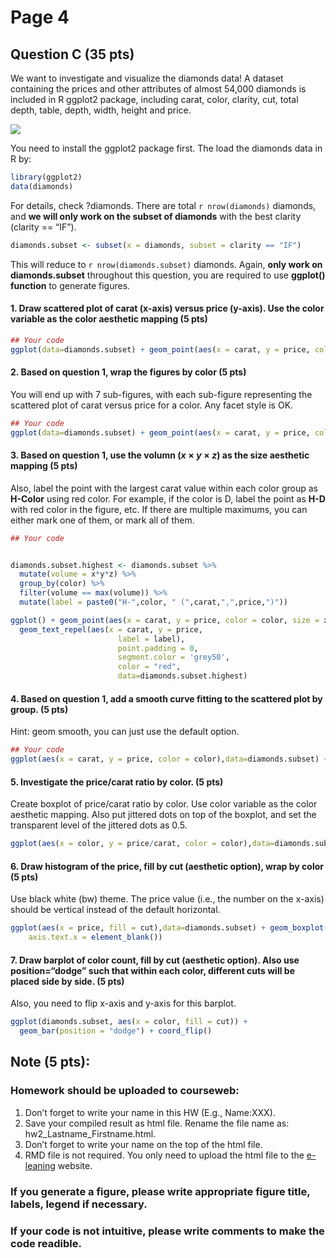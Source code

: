 # Page 4

## Question C (35 pts)
We want to investigate and visualize the diamonds data!
A dataset containing the prices and other attributes of almost 54,000 diamonds is included in R ggplot2 package, including carat, color, clarity, cut, total depth, table, depth, width, height and price.

![](https://caleb-huo.github.io/teaching/2017FALL/HW/HW2/diamond.png)


You need to install the ggplot2 package first.
The load the diamonds data in R by:
```{r}
library(ggplot2)
data(diamonds)
```
For details, check ?diamonds.
There are total `r nrow(diamonds)` diamonds, and **we will only work on the subset of diamonds** with the best clarity (clarity == "IF").
```{r}
diamonds.subset <- subset(x = diamonds, subset = clarity == "IF")
```
This will reduce to `r nrow(diamonds.subset)` diamonds. Again, **only work on diamonds.subset**
throughout this question, you are required to use **ggplot() function** to generate figures.

#### 1. Draw scattered plot of carat (x-axis) versus price (y-axis). Use the color variable as the color aesthetic mapping (5 pts)
```{r}
## Your code
ggplot(data=diamonds.subset) + geom_point(aes(x = carat, y = price, color = color))
```

#### 2. Based on question 1, wrap the figures by color (5 pts)
You will end up with 7 sub-figures, with each sub-figure representing the scattered plot of carat versus price for a color.
Any facet style is OK.

```{r}
## Your code
ggplot(data=diamonds.subset) + geom_point(aes(x = carat, y = price, color = color)) + facet_wrap(~color)

```


#### 3. Based on question 1, use the volumn ($x\times y \times z$) as the size aesthetic mapping (5 pts)
Also, label the point with the largest carat value within each color group as **H-Color** using red color.
For example, if the color is D, label the point as **H-D** with red color in the figure, etc.
If there are multiple maximums, you can either mark one of them, or mark all of them.

```{r}
## Your code


diamonds.subset.highest <- diamonds.subset %>%
  mutate(volume = x*y*z) %>%
  group_by(color) %>%
  filter(volume == max(volume)) %>%
  mutate(label = paste0("H-",color, " (",carat,",",price,")"))

ggplot() + geom_point(aes(x = carat, y = price, color = color, size = x*y*z), data=diamonds.subset) + 
  geom_text_repel(aes(x = carat, y = price, 
                        label = label),                                                         box.padding   = 1.5, 
                        point.padding = 0,
                        segment.color = 'grey50',
                        color = "red",
                        data=diamonds.subset.highest)
```


#### 4. Based on question 1, add a smooth curve fitting to the scattered plot by group. (5 pts)
Hint: geom smooth, you can just use the default option.
```{r}
## Your code
ggplot(aes(x = carat, y = price, color = color),data=diamonds.subset) + geom_point() +geom_smooth( se = FALSE, linewidth = 0.5)

```

#### 5. Investigate the price/carat ratio by color. (5 pts)
Create boxplot of price/carat ratio by color.
Use color variable as the color aesthetic mapping.
Also put jittered dots on top of the boxplot, and set the transparent level of the jittered dots as 0.5. 

```{r}
ggplot(aes(x = color, y = price/carat, color = color),data=diamonds.subset) + geom_boxplot() + geom_jitter(alpha=0.5)
```

#### 6. Draw histogram of the price, fill by cut (aesthetic option), wrap by color (5 pts)
Use black white (bw) theme. The price value (i.e., the number on  the x-axis) should be vertical instead of the default horizontal.  


```{r}
ggplot(aes(x = price, fill = cut),data=diamonds.subset) + geom_boxplot() + coord_flip() + facet_wrap(~color) + theme_bw() + theme(axis.ticks.x = element_blank(),
    axis.text.x = element_blank())

```


#### 7. Draw barplot of color count, fill by cut (aesthetic option). Also use position="dodge" such that within each color, different cuts will be placed side by side. (5 pts)
Also, you need to flip x-axis and y-axis for this barplot.
```{r}
ggplot(diamonds.subset, aes(x = color, fill = cut)) +
  geom_bar(position = "dodge") + coord_flip()
```


## Note (5 pts):


### Homework should be uploaded to courseweb:
1. Don't forget to write your name in this HW (E.g., Name:XXX).
1. Save your compiled result as html file. Rename the file name as: hw2_Lastname_Firstname.html.
2. Don't forget to write your name on the top of the html file.
3. RMD file is not required. You only need to upload the html file to the [e-leaning](https://elearning.ufl.edu) website.

### If you generate a figure, please write appropriate figure title, labels, legend if necessary. 

### If your code is not intuitive, please write comments to make the code readible. 



